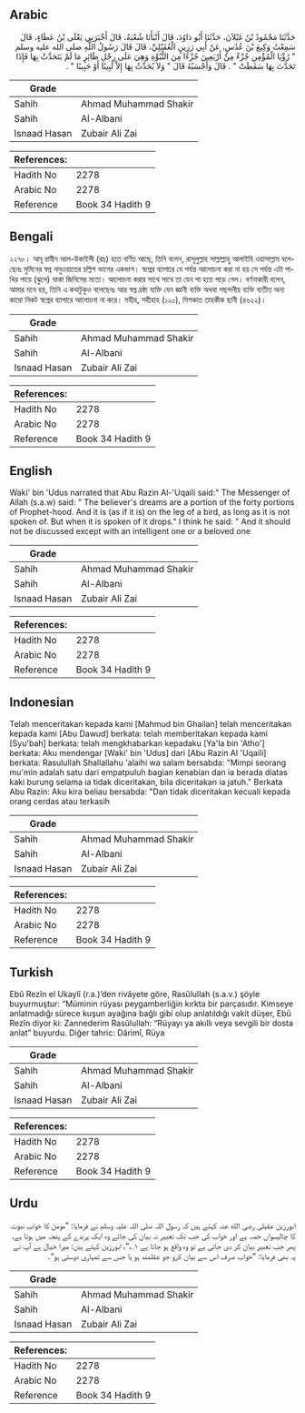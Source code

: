 ## Arabic


<div dir="rtl" lang="ar" style={{fontSize:'larger',backgroundColor:'#f8f9fa',padding:20}}>
حَدَّثَنَا مَحْمُودُ بْنُ غَيْلاَنَ، حَدَّثَنَا أَبُو دَاوُدَ، قَالَ أَنْبَأَنَا شُعْبَةُ، قَالَ أَخْبَرَنِي يَعْلَى بْنُ عَطَاءٍ، قَالَ سَمِعْتُ وَكِيعَ بْنَ عُدُسٍ، عَنْ أَبِي رَزِينٍ الْعُقَيْلِيِّ، قَالَ قَالَ رَسُولُ اللَّهِ صلى الله عليه وسلم ‏"‏ رُؤْيَا الْمُؤْمِنِ جُزْءٌ مِنْ أَرْبَعِينَ جُزْءًا مِنَ النُّبُوَّةِ وَهِيَ عَلَى رِجْلِ طَائِرٍ مَا لَمْ يَتَحَدَّثْ بِهَا فَإِذَا تَحَدَّثَ بِهَا سَقَطَتْ ‏"‏ ‏.‏ قَالَ وَأَحْسَبُهُ قَالَ ‏"‏ وَلاَ يُحَدِّثُ بِهَا إِلاَّ لَبِيبًا أَوْ حَبِيبًا ‏"‏ ‏.‏
</div>
<div style={{backgroundColor:'#f8f9fa',padding:20, marginBottom: 10}}><table> <thead> <tr> <th>Grade</th> <th></th> </tr> </thead> <tbody> <tr><td>Sahih</td><td>Ahmad Muhammad Shakir</td></tr><tr><td>Sahih</td><td>Al-Albani</td></tr><tr><td>Isnaad Hasan</td><td>Zubair Ali Zai</td></tr></tbody></table><table> <thead> <tr> <th>References:</th> <th></th> </tr> </thead> <tbody><tr><td>Hadith No</td><td>2278</td></tr><tr><td>Arabic No</td><td>2278</td></tr><tr><td>Reference</td><td>Book 34 Hadith 9</td></tr></tbody></table></div>

## Bengali


<div dir="ltr" lang="bn" style={{fontSize:'larger',backgroundColor:'#f8f9fa',padding:20}}>
২২৭৮। আবূ রাযীন আল-উকাইলী (রাঃ) হতে বর্ণিত আছে, তিনি বলেন, রাসূলুল্লাহ সাল্লাল্লাহু আলাইহি ওয়াসাল্লাম বলেছেনঃ মুমিনের স্বপ্ন নাবুওয়াতের চল্লিশ ভাগের একভাগ। স্বপ্নের ব্যাপারে যে পর্যন্ত আলোচনা করা না হয় সে পর্যন্ত এটা পাখির পায়ে (ঝুলে) থাকা জিনিসের মতো। আলোচনা করার সাথে সাথে তা যেন পা হতে পড়ে গেল। বর্ণনাকারী বলেন, আমার মনে হয়, তিনি এ কথাটুকুও বলেছেনঃ আর স্বপ্ন দ্রষ্ঠা ব্যক্তি যেন জ্ঞানী ব্যক্তি অথবা পছন্দনীয় ব্যক্তি ব্যতীত অন্য কারো নিকট স্বপ্নের ব্যাপারে আলোচনা না করে। সহীহ, সহীহাহ (১২০), মিশকাত তাহকীক ছানী (৪৬২২)।
</div>
<div style={{backgroundColor:'#f8f9fa',padding:20, marginBottom: 10}}><table> <thead> <tr> <th>Grade</th> <th></th> </tr> </thead> <tbody> <tr><td>Sahih</td><td>Ahmad Muhammad Shakir</td></tr><tr><td>Sahih</td><td>Al-Albani</td></tr><tr><td>Isnaad Hasan</td><td>Zubair Ali Zai</td></tr></tbody></table><table> <thead> <tr> <th>References:</th> <th></th> </tr> </thead> <tbody><tr><td>Hadith No</td><td>2278</td></tr><tr><td>Arabic No</td><td>2278</td></tr><tr><td>Reference</td><td>Book 34 Hadith 9</td></tr></tbody></table></div>

## English


<div dir="ltr" lang="en" style={{fontSize:'larger',backgroundColor:'#f8f9fa',padding:20}}>
Waki' bin 'Udus narrated that Abu Razin Al-'Uqaili said:" The Messenger of Allah (s.a.w) said: " The believer's dreams are a portion of the forty portions of Prophet-hood. And it is (as if it is) on the leg of a bird, as long as it is not spoken of. But when it is spoken of it drops." I think he said: " And it should not be discussed except with an intelligent one or a beloved one
</div>
<div style={{backgroundColor:'#f8f9fa',padding:20, marginBottom: 10}}><table> <thead> <tr> <th>Grade</th> <th></th> </tr> </thead> <tbody> <tr><td>Sahih</td><td>Ahmad Muhammad Shakir</td></tr><tr><td>Sahih</td><td>Al-Albani</td></tr><tr><td>Isnaad Hasan</td><td>Zubair Ali Zai</td></tr></tbody></table><table> <thead> <tr> <th>References:</th> <th></th> </tr> </thead> <tbody><tr><td>Hadith No</td><td>2278</td></tr><tr><td>Arabic No</td><td>2278</td></tr><tr><td>Reference</td><td>Book 34 Hadith 9</td></tr></tbody></table></div>

## Indonesian


<div dir="ltr" lang="id" style={{fontSize:'larger',backgroundColor:'#f8f9fa',padding:20}}>
Telah menceritakan kepada kami [Mahmud bin Ghailan] telah menceritakan kepada kami [Abu Dawud] berkata: telah memberitakan kepada kami [Syu'bah] berkata: telah mengkhabarkan kepadaku [Ya'la bin 'Atho'] berkata: Aku mendengar [Waki' bin 'Udus] dari [Abu Razin Al 'Uqaili] berkata: Rasulullah Shallallahu 'alaihi wa salam bersabda: "Mimpi seorang mu'min adalah satu dari empatpuluh bagian kenabian dan ia berada diatas kaki burung selama ia tidak diceritakan, bila diceritakan ia jatuh." Berkata Abu Razin: Aku kira beliau bersabda: "Dan tidak diceritakan kecuali kepada orang cerdas atau terkasih
</div>
<div style={{backgroundColor:'#f8f9fa',padding:20, marginBottom: 10}}><table> <thead> <tr> <th>Grade</th> <th></th> </tr> </thead> <tbody> <tr><td>Sahih</td><td>Ahmad Muhammad Shakir</td></tr><tr><td>Sahih</td><td>Al-Albani</td></tr><tr><td>Isnaad Hasan</td><td>Zubair Ali Zai</td></tr></tbody></table><table> <thead> <tr> <th>References:</th> <th></th> </tr> </thead> <tbody><tr><td>Hadith No</td><td>2278</td></tr><tr><td>Arabic No</td><td>2278</td></tr><tr><td>Reference</td><td>Book 34 Hadith 9</td></tr></tbody></table></div>

## Turkish


<div dir="ltr" lang="tr" style={{fontSize:'larger',backgroundColor:'#f8f9fa',padding:20}}>
Ebû Rezîn el Ukaylî (r.a.)’den rivâyete göre, Rasûlullah (s.a.v.) şöyle buyurmuştur: “Müminin rüyası peygamberliğin kırkta bir parçasıdır. Kimseye anlatmadığı sürece kuşun ayağına bağlı gibi olup anlatıldığı vakit düşer, Ebû Rezîn diyor ki: Zannederim Rasûlullah: “Rüyayı ya akıllı veya sevgili bir dosta anlat” buyurdu. Diğer tahric: Dârimî, Rüya
</div>
<div style={{backgroundColor:'#f8f9fa',padding:20, marginBottom: 10}}><table> <thead> <tr> <th>Grade</th> <th></th> </tr> </thead> <tbody> <tr><td>Sahih</td><td>Ahmad Muhammad Shakir</td></tr><tr><td>Sahih</td><td>Al-Albani</td></tr><tr><td>Isnaad Hasan</td><td>Zubair Ali Zai</td></tr></tbody></table><table> <thead> <tr> <th>References:</th> <th></th> </tr> </thead> <tbody><tr><td>Hadith No</td><td>2278</td></tr><tr><td>Arabic No</td><td>2278</td></tr><tr><td>Reference</td><td>Book 34 Hadith 9</td></tr></tbody></table></div>

## Urdu


<div dir="rtl" lang="ur" style={{fontSize:'larger',backgroundColor:'#f8f9fa',padding:20}}>
ابورزین عقیلی رضی الله عنہ کہتے ہیں کہ رسول اللہ صلی اللہ علیہ وسلم نے فرمایا: ”مومن کا خواب نبوت کا چالیسواں حصہ ہے اور خواب کی جب تک تعبیر نہ بیان کی جائے وہ ایک پرندے کے پنجہ میں ہوتا ہے، پھر جب تعبیر بیان کر دی جاتی ہے تو وہ واقع ہو جاتا ہے ۱؎“، ابورزین کہتے ہیں: میرا خیال ہے آپ نے یہ بھی فرمایا: ”خواب صرف اس سے بیان کرو جو عقلمند ہو یا جس سے تمہاری دوستی ہو“۔
</div>
<div style={{backgroundColor:'#f8f9fa',padding:20, marginBottom: 10}}><table> <thead> <tr> <th>Grade</th> <th></th> </tr> </thead> <tbody> <tr><td>Sahih</td><td>Ahmad Muhammad Shakir</td></tr><tr><td>Sahih</td><td>Al-Albani</td></tr><tr><td>Isnaad Hasan</td><td>Zubair Ali Zai</td></tr></tbody></table><table> <thead> <tr> <th>References:</th> <th></th> </tr> </thead> <tbody><tr><td>Hadith No</td><td>2278</td></tr><tr><td>Arabic No</td><td>2278</td></tr><tr><td>Reference</td><td>Book 34 Hadith 9</td></tr></tbody></table></div>
